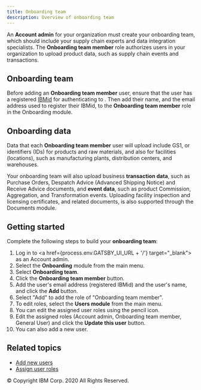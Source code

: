 ```yaml
---
title: Onboarding team
description: Overview of onboarding team
---
```


<PageDescription>

An **Account admin** for your organization must create your
onboarding team, which should include your supply chain experts and data
integration specialists. The **<SolutionName />** **Onboarding team member**
role authorizes users in your organization to upload product data, such as
supply chain events and transactions.

</PageDescription>

## Onboarding team

Before adding an **Onboarding team member** user, ensure that the user has a
registered <a href="https://www.ibm.com/account/us-en/signup/register.html" target="_blank">
IBMid</a> for authenticating to <SolutionName />. Then add their name, and the email address used
to register their IBMid, to the **Onboarding team member** role in the Onboarding module.

## Onboarding data

Data that each **Onboarding team member** user will upload include GS1, or <SolutionName />
identifiers (IDs) for products and raw materials, and also for facilities
(locations), such as manufacturing plants, distribution centers, and warehouses.

Your onboarding team will also upload business **transaction data**, such as Purchase Orders,
Despatch Advice (Advanced Shipping Notice) and Receive Advice documents, and **event data**,
such as product Commission, Aggregation, and Transformation events. Uploading facility inspection
and licensing certificates, and related documents, is also supported through the Documents module.

## Getting started

Complete the following steps to build your **onboarding team**:

1. Log in to <a href={process.env.GATSBY_UI_URL + '/'} target="_blank"><SolutionName /></a> as an Account admin.
2. Select the **Onboarding** module from the main menu.
3. Select **Onboarding team**.
4. Click the **Onboarding team member** button.
5. Add the user's email address (registered IBMid) and the user's name, and click the **Add** button.
6. Select "Add" to add the role of "Onboarding team member".
7. To edit roles, select the **Users module** from the main menu.
8. You can edit the assigned user roles using the pencil icon.
9. Edit the assigned roles (Account admin, Onboarding team member, General User) and click the **Update this user** button.
10. You can also add a new user.

  ## Related topics

- [Add new users](/managing-users/add-new-users)
- [Assign user roles](/managing-users/assign-user-roles)

<PageCopyright>© Copyright IBM Corp. 2020 All Rights Reserved.</PageCopyright>
